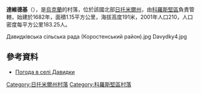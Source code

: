 {{Infobox settlement
| name = 達維德基
| native_name = {{lang|uk|Давидки}}
| official_name = 
| settlement_type = [[村|村]]
| total_type =  
| image = File:Davydky1.jpg
| image_caption =
| image_flag = 
| image_shield = 
| image_map =
| subdivision_type = [[世界政區索引|國家]]
| subdivision_name = {{UKR}}
| subdivision_type1 = [[州_(烏克蘭)|州]]
| subdivision_name1 = [[日托米爾州|日托米爾州]]
| subdivision_type2 = [[區_(烏克蘭)|區]]
| subdivision_name2 = [[科羅斯堅區|科羅斯堅]]
| subdivision_type3 = 
| subdivision_name3 = 
| elevation_m =
| population_total = 210
| website = }}

'''達維德基'''（{{lang-uk|Давидки}}），是[[烏克蘭|烏克蘭]]的村落，位於該國北部[[日托米爾州|日托米爾州]]，由[[科羅斯堅區|科羅斯堅區]]負責管轄，始建於1682年，面積1.15平方公里，海拔高度191米，2001年人口210，人口密度每平方公里183.25人。

<gallery>
Давидківська сільська рада (Коростенський район).jpg
Davydky4.jpg
</gallery>

{{coord|50|56|56|N|28|26|19|E|scale:30000|display=title}}

==參考資料==
* [http://weather.in.ua/ua/zhitomirskaja/6322 Погода в селі Давидки] {{Wayback|url=http://weather.in.ua/ua/zhitomirskaja/6322 |date=20111219160020 }}

{{DEFAULTSORT:Давидки}}
[[Category:日托米爾州村落|Category:日托米爾州村落]]
[[Category:科羅斯堅區村落|Category:科羅斯堅區村落]]


{{Zhytomyr-geo-stub}}